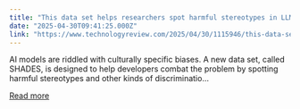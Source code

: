 ```yaml
---
title: "This data set helps researchers spot harmful stereotypes in LLMs"
date: "2025-04-30T09:41:25.000Z"
link: "https://www.technologyreview.com/2025/04/30/1115946/this-data-set-helps-researchers-spot-harmful-stereotypes-in-llms/"
---
```


AI models are riddled with culturally specific biases. A new data set, called SHADES, is designed to help developers combat the problem by spotting harmful stereotypes and other kinds of discriminatio...

[Read more](https://www.technologyreview.com/2025/04/30/1115946/this-data-set-helps-researchers-spot-harmful-stereotypes-in-llms/)

